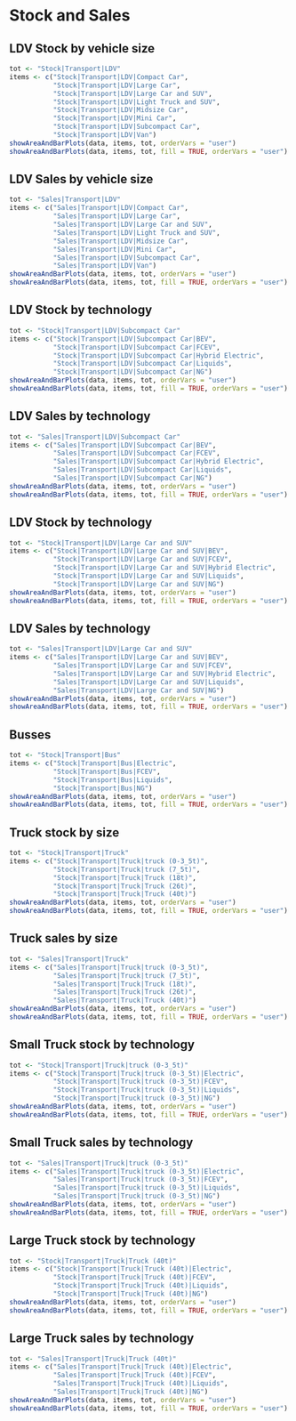 # Stock and Sales

## LDV Stock by vehicle size
```r
tot <- "Stock|Transport|LDV"
items <- c("Stock|Transport|LDV|Compact Car",
           "Stock|Transport|LDV|Large Car",
           "Stock|Transport|LDV|Large Car and SUV",
           "Stock|Transport|LDV|Light Truck and SUV",
           "Stock|Transport|LDV|Midsize Car",
           "Stock|Transport|LDV|Mini Car",
           "Stock|Transport|LDV|Subcompact Car",
           "Stock|Transport|LDV|Van")
showAreaAndBarPlots(data, items, tot, orderVars = "user")
showAreaAndBarPlots(data, items, tot, fill = TRUE, orderVars = "user")
```

## LDV Sales by vehicle size
```r
tot <- "Sales|Transport|LDV"
items <- c("Sales|Transport|LDV|Compact Car",
           "Sales|Transport|LDV|Large Car",
           "Sales|Transport|LDV|Large Car and SUV",
           "Sales|Transport|LDV|Light Truck and SUV",
           "Sales|Transport|LDV|Midsize Car",
           "Sales|Transport|LDV|Mini Car",
           "Sales|Transport|LDV|Subcompact Car",
           "Sales|Transport|LDV|Van")
showAreaAndBarPlots(data, items, tot, orderVars = "user")
showAreaAndBarPlots(data, items, tot, fill = TRUE, orderVars = "user")
```

## LDV Stock by technology
```r
tot <- "Stock|Transport|LDV|Subcompact Car"
items <- c("Stock|Transport|LDV|Subcompact Car|BEV",
           "Stock|Transport|LDV|Subcompact Car|FCEV",
           "Stock|Transport|LDV|Subcompact Car|Hybrid Electric",
           "Stock|Transport|LDV|Subcompact Car|Liquids",
           "Stock|Transport|LDV|Subcompact Car|NG")
showAreaAndBarPlots(data, items, tot, orderVars = "user")
showAreaAndBarPlots(data, items, tot, fill = TRUE, orderVars = "user")
```

## LDV Sales by technology
```r
tot <- "Sales|Transport|LDV|Subcompact Car"
items <- c("Sales|Transport|LDV|Subcompact Car|BEV",
           "Sales|Transport|LDV|Subcompact Car|FCEV",
           "Sales|Transport|LDV|Subcompact Car|Hybrid Electric",
           "Sales|Transport|LDV|Subcompact Car|Liquids",
           "Sales|Transport|LDV|Subcompact Car|NG")
showAreaAndBarPlots(data, items, tot, orderVars = "user")
showAreaAndBarPlots(data, items, tot, fill = TRUE, orderVars = "user")
```

## LDV Stock by technology
```r
tot <- "Stock|Transport|LDV|Large Car and SUV"
items <- c("Stock|Transport|LDV|Large Car and SUV|BEV",
           "Stock|Transport|LDV|Large Car and SUV|FCEV",
           "Stock|Transport|LDV|Large Car and SUV|Hybrid Electric",
           "Stock|Transport|LDV|Large Car and SUV|Liquids",
           "Stock|Transport|LDV|Large Car and SUV|NG")
showAreaAndBarPlots(data, items, tot, orderVars = "user")
showAreaAndBarPlots(data, items, tot, fill = TRUE, orderVars = "user")
```

## LDV Sales by technology
```r
tot <- "Sales|Transport|LDV|Large Car and SUV"
items <- c("Sales|Transport|LDV|Large Car and SUV|BEV",
           "Sales|Transport|LDV|Large Car and SUV|FCEV",
           "Sales|Transport|LDV|Large Car and SUV|Hybrid Electric",
           "Sales|Transport|LDV|Large Car and SUV|Liquids",
           "Sales|Transport|LDV|Large Car and SUV|NG")
showAreaAndBarPlots(data, items, tot, orderVars = "user")
showAreaAndBarPlots(data, items, tot, fill = TRUE, orderVars = "user")
```



## Busses
```r
tot <- "Stock|Transport|Bus"
items <- c("Stock|Transport|Bus|Electric",
           "Stock|Transport|Bus|FCEV",
           "Stock|Transport|Bus|Liquids",
           "Stock|Transport|Bus|NG")
showAreaAndBarPlots(data, items, tot, orderVars = "user")
showAreaAndBarPlots(data, items, tot, fill = TRUE, orderVars = "user")
```


## Truck stock by size
```r
tot <- "Stock|Transport|Truck"
items <- c("Stock|Transport|Truck|truck (0-3_5t)",
           "Stock|Transport|Truck|truck (7_5t)",
           "Stock|Transport|Truck|Truck (18t)",
           "Stock|Transport|Truck|Truck (26t)",
           "Stock|Transport|Truck|Truck (40t)")
showAreaAndBarPlots(data, items, tot, orderVars = "user")
showAreaAndBarPlots(data, items, tot, fill = TRUE, orderVars = "user")
```

## Truck sales by size
```r
tot <- "Sales|Transport|Truck"
items <- c("Sales|Transport|Truck|truck (0-3_5t)",
           "Sales|Transport|Truck|truck (7_5t)",
           "Sales|Transport|Truck|Truck (18t)",
           "Sales|Transport|Truck|Truck (26t)",
           "Sales|Transport|Truck|Truck (40t)")
showAreaAndBarPlots(data, items, tot, orderVars = "user")
showAreaAndBarPlots(data, items, tot, fill = TRUE, orderVars = "user")
```

## Small Truck stock by technology
```r
tot <- "Stock|Transport|Truck|truck (0-3_5t)"
items <- c("Stock|Transport|Truck|truck (0-3_5t)|Electric",
           "Stock|Transport|Truck|truck (0-3_5t)|FCEV",
           "Stock|Transport|Truck|truck (0-3_5t)|Liquids",
           "Stock|Transport|Truck|truck (0-3_5t)|NG")
showAreaAndBarPlots(data, items, tot, orderVars = "user")
showAreaAndBarPlots(data, items, tot, fill = TRUE, orderVars = "user")
```

## Small Truck sales by technology
```r
tot <- "Sales|Transport|Truck|truck (0-3_5t)"
items <- c("Sales|Transport|Truck|truck (0-3_5t)|Electric",
           "Sales|Transport|Truck|truck (0-3_5t)|FCEV",
           "Sales|Transport|Truck|truck (0-3_5t)|Liquids",
           "Sales|Transport|Truck|truck (0-3_5t)|NG")
showAreaAndBarPlots(data, items, tot, orderVars = "user")
showAreaAndBarPlots(data, items, tot, fill = TRUE, orderVars = "user")
```

## Large Truck stock by technology
```r
tot <- "Stock|Transport|Truck|Truck (40t)"
items <- c("Stock|Transport|Truck|Truck (40t)|Electric",
           "Stock|Transport|Truck|Truck (40t)|FCEV",
           "Stock|Transport|Truck|Truck (40t)|Liquids",
           "Stock|Transport|Truck|Truck (40t)|NG")
showAreaAndBarPlots(data, items, tot, orderVars = "user")
showAreaAndBarPlots(data, items, tot, fill = TRUE, orderVars = "user")
```

## Large Truck sales by technology
```r
tot <- "Sales|Transport|Truck|Truck (40t)"
items <- c("Sales|Transport|Truck|Truck (40t)|Electric",
           "Sales|Transport|Truck|Truck (40t)|FCEV",
           "Sales|Transport|Truck|Truck (40t)|Liquids",
           "Sales|Transport|Truck|Truck (40t)|NG")
showAreaAndBarPlots(data, items, tot, orderVars = "user")
showAreaAndBarPlots(data, items, tot, fill = TRUE, orderVars = "user")
```

